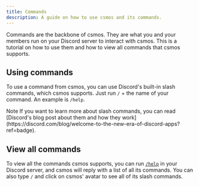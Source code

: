 ```yaml
---
title: Commands
description: A guide on how to use csmos and its commands.
---
```


Commands are the backbone of csmos. They are what you and your members run on your Discord server to interact with csmos. This is a tutorial on how to use them and how to view all commands that csmos supports.

## Using commands

To use a command from csmos, you can use Discord's built-in slash commands, which csmos supports. Just run `/` + the name of your command. An example is `/help`.


<Alert className="border-blue-400/50 mt-6">
  <Info className="!text-blue-400 h-4 w-4" />
  <AlertTitle className="text-blue-400 pb-1">Note</AlertTitle>
  <AlertDescription>
    If you want to learn more about slash commands, you can read [Discord's blog
    post about them and how they
    work](https://discord.com/blog/welcome-to-the-new-era-of-discord-apps?ref=badge).
  </AlertDescription>
</Alert>

## View all commands

To view all the commands csmos supports, you can run [`/help`](/commands?query=help) in your Discord server, and csmos will reply with a list of all its commands. You can also type `/` and click on csmos' avatar to see all of its slash commands.

